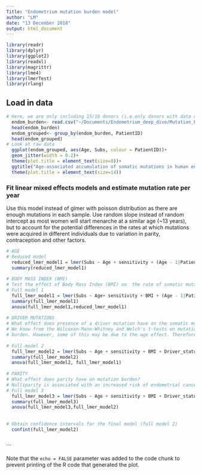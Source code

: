 ```yaml
---
Title: "Endometrium mutation burden model"
author: "LM"
date: "13 December 2018"
output: html_document
---
```


```r
library(readr)
library(dplyr)
library(ggplot2)
library(readxl)
library(magrittr)
library(lme4)
library(lmerTest)
library(rlang) 
```



## Load in data
```r
# Here, we are only including 15/18 donors (i.e.only donors with data on BMI and parity)
  endom_burden<- read.csv("~/Documents/Endometrium_deep_dive/Mutation_burden/Endometrium_mutation_burden/endom_burden_summary_file_for_model.csv")
  head(endom_burden)
  endom_grouped<- group_by(endom_burden, PatientID)
  head(endom_grouped)
# Look at raw data
  ggplot(endom_grouped, aes(Age, Subs, colour = PatientID))+
  geom_jitter(width = 0.2)+
  theme(plot.title = element_text(size=8))+
  ggtitle("Age-associated accumulation of somatic mutations in human endometrium (substitutions only)")+
  theme(plot.title = element_text(size=14))
```


### Fit linear mixed effects models and estimate mutation rate per year
Use this model instead of glmer with poisson distribution as there are enough mutations in each sample.
Use random slope instead of random intercept as most women will start menarche at a similar age (~13 years), but to account for the potential differences in the rates at which mutations were acquired in different individuals due to variation in parity, contraception and other factors. 

```r
# AGE
# Reduced model
  reduced_lmer_model1 = lmer(Subs ~ Age + sensitivity + (Age - 1|PatientID), data=endom_burden, REML=F)
  summary(reduced_lmer_model1)
  
# BODY MASS INDEX (BMI)
# Test the effect of Body Mass Index (BMI) on  the rate of somatic mutation acquisition
# Full model 1 
  full_lmer_model1 = lmer(Subs ~ Age+ sensitivity + BMI + (Age - 1|PatientID), data=endom_burden, REML=F)
  summary(full_lmer_model1)
  anova(full_lmer_model1,reduced_lmer_model1)  
  
# DRIVER MUTATIONS
# What effect does presence of a driver mutation have on the somatic mutation burden?
# We know from the Wilcoxon-Mann-Whitney and Welch's t-tests on mutation burden and driver status that the presence of driver mutations has an effect on the mutation
# burden. However, some of this may be due to the age effect. Therefore, in order to test the effect of driver variants on mutation burden, it is best to include gland driver status (binary, present =1 and absent =0) in the full model.
  
# Full model 2 
  full_lmer_model2 = lmer(Subs ~ Age + sensitivity + BMI + Driver_status + (Age - 1|PatientID), data=endom_burden, REML=F)
  summary(full_lmer_model2)
  anova(full_lmer_model2, full_lmer_model1)
  
# PARITY
# What effect does parity have on mutation burden?
# Nulliparity is associated with an increased risk of endometrial cancer. What effect does parity have on mutation  burden?
# Full model 3
  full_lmer_model3 = lmer(Subs ~ Age + sensitivity + BMI + Driver_status+ Parity+ (Age - 1|PatientID), data=endom_burden, REML=F)
  summary(full_lmer_model3)
  anova(full_lmer_model3,full_lmer_model2)
  
  
# Obtain confidence intervals for the final model (full model 2)
  confint(full_lmer_model2)
  

```


```


Note that the `echo = FALSE` parameter was added to the code chunk to prevent printing of the R code that generated the plot.
